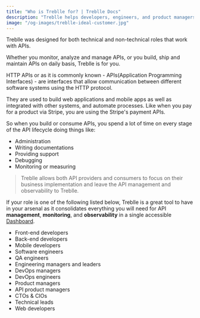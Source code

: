 ```yaml
---
title: "Who is Treblle for? | Treblle Docs"
description: "Treblle helps developers, engineers, and product managers monitor, analyze, and manage APIs in one place. Designed for both API providers and consumers."
image: "/og-images/treblle-ideal-customer.jpg"
---
```


Treblle was designed for both technical and non-technical roles that work with APIs.

Whether you monitor, analyze and manage APIs, or you build, ship and maintain APIs on daily basis, Treblle is for you.

HTTP APIs or as it is commonly known - APIs(Application Programming Interfaces) - are interfaces that allow communication between different software systems using the HTTP protocol.

They are used to build web applications and mobile apps as well as integrated with other systems, and automate processes. Like when you pay for a product via Stripe, you are using the Stripe's payment APIs.

So when you build or consume APIs, you spend a lot of time on every stage of the API lifecycle doing things like:

- Administration
- Writing documentations
- Providing support
- Debugging
- Monitoring or measuring

> Treblle allows both API providers and consumers to focus on their business implementation and leave the API management and observability to Treblle.

If your role is one of the following listed below, Treblle is a great tool to have in your arsenal as it consolidates everything you will need for API **management**, **monitoring**, and **observability** in a single accessible [Dashboard](/treblle/dashboard/).

- Front-end developers
- Back-end developers
- Mobile developers
- Software engineers
- QA engineers
- Engineering managers and leaders
- DevOps managers
- DevOps engineers
- Product managers
- API product managers
- CTOs & CIOs
- Technical leads
- Web developers